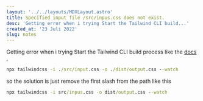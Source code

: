 ```yaml
---
layout: '../../layouts/MDXLayout.astro' 
title: Specified input file /src/inpus.css does not exist.
desc: 'Getting error when i trying Start the Tailwind CLI build...'
created_at: '23 Juli 2022'
slug: notes
---
```


Getting error when i trying Start the Tailwind CLI build process like the <a href='https://tailwindcss.com/docs/installation' class='text-primary'>docs</a> , 

```cmd
npx tailwindcss -i ./src/input.css -o ./dist/output.css --watch
```

so the solution is just remove the first slash from the path like this 

```cmd
npx tailwindcss -i src/inpus.css -o dist/output.css --watch
```
